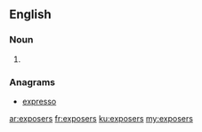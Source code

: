 ==English==

===Noun===
{{head|en}}

# {{plural of|exposer}}

===Anagrams===
* [[expresso#English|expresso]]

[[ar:exposers]]
[[fr:exposers]]
[[ku:exposers]]
[[my:exposers]]